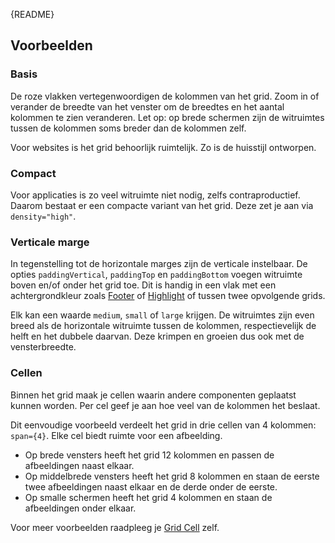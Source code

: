 
<Meta of={GridStories} />

<Markdown>{README}</Markdown>

## Voorbeelden

### Basis

De roze vlakken vertegenwoordigen de kolommen van het grid. Zoom in of verander de breedte van het venster om de breedtes en het aantal kolommen te zien veranderen. Let op: op brede schermen zijn de witruimtes tussen de kolommen soms breder dan de kolommen zelf.

Voor websites is het grid behoorlijk ruimtelijk.
Zo is de huisstijl ontworpen.

<Primary />

### Compact

Voor applicaties is zo veel witruimte niet nodig, zelfs contraproductief.
Daarom bestaat er een compacte variant van het grid.
Deze zet je aan via `density="high"`.

<Canvas of={GridStories.Compact} />

### Verticale marge

In tegenstelling tot de horizontale marges zijn de verticale instelbaar.
De opties `paddingVertical`, `paddingTop` en `paddingBottom` voegen witruimte boven en/of onder het grid toe.
Dit is handig in een vlak met een achtergrondkleur zoals [Footer](?path=/docs/react_containers-footer--docs) of
[Highlight](?path=/docs/react_containers-highlight--docs) of tussen twee opvolgende grids.

Elk kan een waarde `medium`, `small` of `large` krijgen.
De witruimtes zijn even breed als de horizontale witruimte tussen de kolommen,
respectievelijk de helft en het dubbele daarvan.
Deze krimpen en groeien dus ook met de vensterbreedte.

<Canvas of={GridStories.VerticalSpace} />

### Cellen

Binnen het grid maak je cellen waarin andere componenten geplaatst kunnen worden.
Per cel geef je aan hoe veel van de kolommen het beslaat.

Dit eenvoudige voorbeeld verdeelt het grid in drie cellen van 4 kolommen: `span={4}`.
Elke cel biedt ruimte voor een afbeelding.

- Op brede vensters heeft het grid 12 kolommen en passen de afbeeldingen naast elkaar.
- Op middelbrede vensters heeft het grid 8 kolommen en staan de eerste twee afbeeldingen naast elkaar en de derde onder de eerste.
- Op smalle schermen heeft het grid 4 kolommen en staan de afbeeldingen onder elkaar.

<Canvas of={GridStories.Cells} />

Voor meer voorbeelden raadpleeg je [Grid Cell](?path=/docs/react_layout-grid-cell--docs) zelf.
